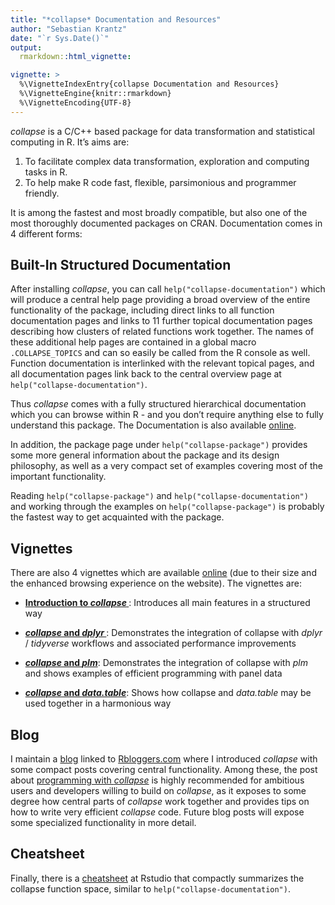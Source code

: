 ---
title: "*collapse* Documentation and Resources"
author: "Sebastian Krantz"
date: "`r Sys.Date()`"
output: 
  rmarkdown::html_vignette:

vignette: >
  %\VignetteIndexEntry{collapse Documentation and Resources}
  %\VignetteEngine{knitr::rmarkdown}
  %\VignetteEncoding{UTF-8}
---

*collapse* is a C/C++ based package for data transformation and statistical computing in R. It's aims are:

1. To facilitate complex data transformation, exploration and computing tasks in R.
2. To help make R code fast, flexible, parsimonious and programmer friendly. 

It is among the fastest and most broadly compatible, but also one of the most thoroughly documented packages on CRAN. Documentation comes in 4 different forms:

## Built-In Structured Documentation

After installing *collapse*, you can call `help("collapse-documentation")` which will produce a central help page providing a broad overview of the entire functionality of the package, including direct links to all function documentation pages and links to 11 further topical documentation pages describing how clusters of related functions work together. The names of these additional help pages are contained in a global macro `.COLLAPSE_TOPICS` and can so easily be called from the R console as well. Function documentation is interlinked with the relevant topical pages, and all documentation pages link back to the central overview page at `help("collapse-documentation")`. 

Thus *collapse* comes with a fully structured hierarchical documentation which you can browse within R - and you don't require anything else to fully understand this package. The Documentation is also available [online](<https://sebkrantz.github.io/collapse/reference/index.html>).

In addition, the package page under `help("collapse-package")` provides some more general information about the package and its design philosophy, as well as a very compact set of examples covering most of the important functionality. 

Reading `help("collapse-package")` and `help("collapse-documentation")` and working through the examples on `help("collapse-package")` is probably the fastest way to get acquainted with the package. 

## Vignettes

There are also 4 vignettes which are available [online](<https://sebkrantz.github.io/collapse/articles/index.html>) (due to their size and the enhanced browsing experience on the website). The vignettes are:

* [**Introduction to *collapse* **](<https://sebkrantz.github.io/collapse/articles/collapse_intro.html>): Introduces all main features in a structured way

* [***collapse* and *dplyr* **](<https://sebkrantz.github.io/collapse/articles/collapse_and_dplyr.html>): Demonstrates the integration of collapse with *dplyr* / *tidyverse* workflows and associated performance improvements

* [***collapse* and *plm***](<https://sebkrantz.github.io/collapse/articles/collapse_and_plm.html>): Demonstrates the integration of collapse with *plm* and shows examples of efficient programming with panel data

* [***collapse* and *data.table***](<https://sebkrantz.github.io/collapse/articles/collapse_and_data.table.html>): Shows how collapse and *data.table* may be used together in a harmonious way

## Blog

I maintain a [blog](<https://sebkrantz.github.io/Rblog/>) linked to [Rbloggers.com](<https://www.r-bloggers.com/>) where I introduced *collapse* with some compact posts covering central functionality. Among these, the post about [programming with *collapse*](<https://sebkrantz.github.io/Rblog/2020/09/13/programming-with-collapse/>) is highly recommended for ambitious users and developers willing to build on *collapse*, as it exposes to some degree how central parts of *collapse* work together and provides tips on how to write very efficient *collapse* code. Future blog posts will expose some specialized functionality in more detail. 

## Cheatsheet

Finally, there is a [cheatsheet](<https://raw.githubusercontent.com/SebKrantz/cheatsheets/master/collapse.pdf>) at Rstudio that compactly summarizes the collapse function space, similar to `help("collapse-documentation")`. 
